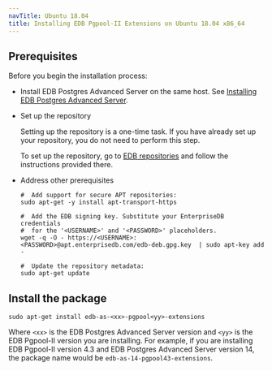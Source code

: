 ```yaml
---
navTitle: Ubuntu 18.04
title: Installing EDB Pgpool-II Extensions on Ubuntu 18.04 x86_64
---
```


## Prerequisites

Before you begin the installation process:

- Install EDB Postgres Advanced Server on the same host. See [Installing EDB Postgres Advanced Server](/epas/latest/epas_inst_linux).

- Set up the repository

  Setting up the repository is a one-time task. If you have already set up your repository, you do not need to perform this step.

  To set up the repository, go to [EDB repositories](https://www.enterprisedb.com/repos-downloads) and follow the instructions provided there.

- Address other prerequisites

  ```shell
  #  Add support for secure APT repositories:
  sudo apt-get -y install apt-transport-https

  #  Add the EDB signing key. Substitute your EnterpriseDB credentials
  #  for the '<USERNAME>' and '<PASSWORD>' placeholders.
  wget -q -O - https://<USERNAME>:<PASSWORD>@apt.enterprisedb.com/edb-deb.gpg.key  | sudo apt-key add -

  #  Update the repository metadata:
  sudo apt-get update
  ```

## Install the package

```shell
sudo apt-get install edb-as-<xx>-pgpool<yy>-extensions
```

Where `<xx>` is the EDB Postgres Advanced Server version and `<yy>` is the EDB Pgpool-II version you are installing. For example, if you are installing EDB Pgpool-II version 4.3 and EDB Postgres Advanced Server version 14, the package name would be `edb-as-14-pgpool43-extensions`.

